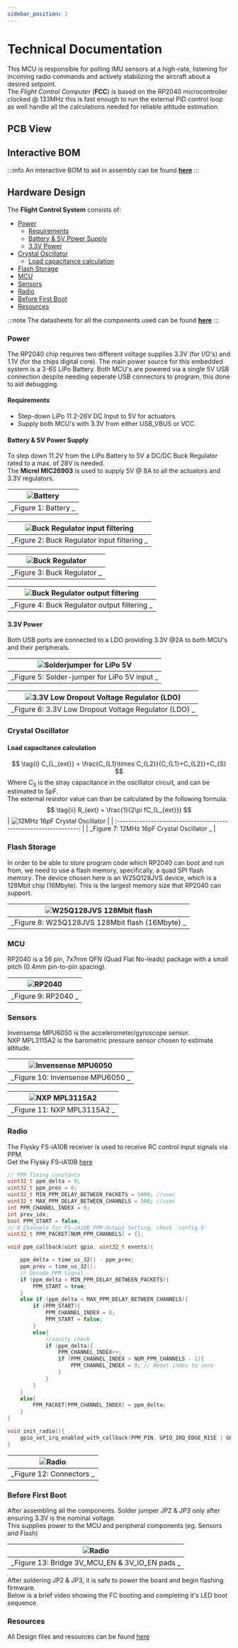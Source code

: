```yaml
---
sidebar_position: 2
---
```


# Technical Documentation

This MCU is responsible for polling IMU sensors at a high-rate, listening for incoming radio commands and actively stabilizing the aircraft about a desired setpoint.<br/>
The <i>Flight Control Computer</i> (<b>FCC</b>) is based on the RP2040 microcontroller clocked @ 133MHz this is fast enough to run the external PID control loop as well handle all the calculations needed for reliable attitude estimation.<br/>


## PCB View


<SVGImages/>

## Interactive BOM

:::info
An interactive BOM to aid in assembly can be found [<b>here</b>](pathname:///static/ibom.html)
:::

## Hardware Design

The <b>Flight Control System</b> consists of:

- [Power](technical_docs#power)
  - [Requirements](technical_docs#requirements)
  - [Battery & 5V Power Supply](technical_docs#battery--5v-power-supply)
  - [3.3V Power ](technical_docs#33v-power)
- [Crystal Oscillator](technical_docs#crystal-oscillator)
  - [Load capacitance calculation](technical_docs#crystal-oscillator)
- [Flash Storage](technical_docs#flash-storage)
- [MCU](technical_docs#mcu)
- [Sensors](technical_docs#sensors)
- [Radio](technical_docs#radio)
- [Before First Boot](technical_docs#before-first-boot)
- [Resources](technical_docs#resources)


:::note
The datasheets for all the components used can be found [<b>here</b>](overview#datasheets)
:::

### Power

The RP2040 chip requires two different voltage supplies 3.3V (for I/O's) and 1.1V (for the chips digital core).
The main power source for this embedded system is a 3-6S LiPo Battery. Both MCU's are powered via a single 5V USB connection despite needing seperate USB connectors to program, this done to aid debugging.

#### Requirements

- Step-down LiPo 11.2-26V DC Input to 5V for actuators
- Supply both MCU's with 3.3V from either USB_VBUS or VCC.

#### Battery & 5V Power Supply

To step down 11.2V from the LiPo Battery to 5V a DC/DC Buck Regulator rated to a max. of 28V is needed.<br/>The <b>Micrel MIC26903</b> is used to supply 5V @ 8A to all the actuators and 3.3V regulators.

| ![Battery](./_imgs/LiPo_sch.PNG) |
| :------------------------------: |
|       _Figure 1: Battery _       |

| ![Buck Regulator input filtering](./_imgs/REG_filter_sch.PNG) |
| :-----------------------------------------------------------: |
|          _Figure 2: Buck Regulator input filtering _          |

| ![Buck Regulator](./_imgs/BuckReg_sch.PNG) |
| :----------------------------------------: |
|        _Figure 3: Buck Regulator _         |

| ![Buck Regulator output filtering](./_imgs/BuckRegFilter_sch.PNG) |
| :---------------------------------------------------------------: |
|           _Figure 4: Buck Regulator output filtering _            |

#### 3.3V Power

Both USB ports are connected to a LDO providing 3.3V @2A to both MCU's and their peripherals.

| ![Solderjumper for LiPo 5V](./_imgs/SolderJumper_sch.PNG) |
| :-------------------------------------------------------: |
|       _Figure 5: Solder-jumper for LiPo 5V input _        |

| ![3.3V Low Dropout Voltage Regulator (LDO)](./_imgs/3VREG_sch.PNG) |
| :----------------------------------------------------------------: |
|       _Figure 6: 3.3V Low Dropout Voltage Regulator (LDO) _        |

### Crystal Oscillator
#### Load capacitance calculation
$$
\tag{i} C_{L_{ext}} = \frac{C_{L1}\times C_{L2}}{C_{L1}+C_{L2}}+C_{S}
$$
Where $C_{S}$ is the stray capacitance in the oscillator circuit, and can be estimated to 5pF.<br/>
The external resistor value can than be calculated by the following formula:<br/>
$$
\tag{ii} R_{ext} = \frac{1}{2\pi fC_{L_{ext}}}
$$
| ![12MHz 16pF Crystal Oscillator](./_imgs/crystal_osc.PNG) |
| :----------------------------------------------------------------: |
|       _Figure 7: 12MHz 16pF Crystal Oscillator _        |

### Flash Storage
In order to be able to store program code which RP2040 can boot and run from, we need to use a flash memory, specifically, a quad SPI flash memory. The device chosen here is an W25Q128JVS device, which is a 128Mbit chip (16Mbyte). This is the largest memory size that RP2040 can support.

| ![W25Q128JVS 128Mbit flash](./_imgs/flash.PNG) |
| :----------------------------------------------------------------: |
|       _Figure 8: W25Q128JVS 128Mbit flash (16Mbyte) _        |

### MCU
RP2040 is a 56 pin, 7x7mm QFN (Quad Flat No-leads) package with a small pitch (0.4mm pin-to-pin spacing).

| ![RP2040](./_imgs/rp2040.PNG) |
| :----------------------------------------------------------------: |
|       _Figure 9: RP2040 _        |

### Sensors
Invensense MPU6050 is the accelerometer/gyroscope sensor.<br/>
NXP MPL3115A2 is the barometric pressure sensor chosen to estimate altitude.

| ![Invensense MPU6050](./_imgs/mpu6050.PNG) |
| :----------------------------------------------------------------: |
|       _Figure 10: Invensense MPU6050 _        |

| ![NXP MPL3115A2](./_imgs/mpl3115a2.PNG) |
| :----------------------------------------------------------------: |
|       _Figure 11: NXP MPL3115A2 _        |

### Radio
The Flysky FS-iA10B receiver is used to receive RC control input signals via PPM. <br/>
Get the Flysky FS-iA10B [here](https://www.amazon.ca/Flysky-FS-iA10B-Compatible-Transmitter-Quadcopter/dp/B07FVBYJJ2) <br/>

```c title="radio.h"
// PPM Timing constants
uint32_t ppm_delta = 0;
uint32_t ppm_prev = 0;
uint32_t MIN_PPM_DELAY_BETWEEN_PACKETS = 5000; //usec
uint32_t MAX_PPM_DELAY_BETWEEN_CHANNELS = 500; //usec
int PPM_CHANNEL_INDEX = 0;
int prev_idx;
bool PPM_START = false;
// 8 Channels for FS-iA10B PPM-Output Setting. check 'config.h'
uint32_t PPM_PACKET[NUM_PPM_CHANNELS] = {};

void ppm_callback(uint gpio, uint32_t events){

    ppm_delta = time_us_32() - ppm_prev;
    ppm_prev = time_us_32();
    // Decode PPM Signal
    if (ppm_delta > MIN_PPM_DELAY_BETWEEN_PACKETS){
        PPM_START = true;
    }
    else if (ppm_delta < MAX_PPM_DELAY_BETWEEN_CHANNELS){
        if (PPM_START){
            PPM_CHANNEL_INDEX = 0;
            PPM_START = false;
        }
        else{
            //sanity check
            if (ppm_delta){ 
                PPM_CHANNEL_INDEX++;
                if (PPM_CHANNEL_INDEX > NUM_PPM_CHANNELS - 1){
                    PPM_CHANNEL_INDEX = 0; // Reset index to zero 
                }
            }
        }    
    }
    else{
        PPM_PACKET[PPM_CHANNEL_INDEX] = ppm_delta;
    }
}

void init_radio(){
    gpio_set_irq_enabled_with_callback(PPM_PIN, GPIO_IRQ_EDGE_RISE | GPIO_IRQ_EDGE_FALL, true, &ppm_callback);
}
```
| ![Radio](./_imgs/radio.PNG) |
| :----------------------------------------------------------------: |
|       _Figure 12: Connectors _        |


### Before First Boot
After assembling all the components.
Solder jumper JP2 & JP3 only after ensuring 3.3V is the nominal voltage.<br/>
This supplies power to the MCU and peripheral components (eg. Sensors and Flash)

| ![Radio](./_imgs/jumpers.PNG) |
| :----------------------------------------------------------------: |
|       _Figure 13: Bridge 3V_MCU_EN & 3V_IO_EN pads _        |


After soldering JP2 & JP3, it is safe to power the board and begin flashing firmware. <br/>
Below is a brief video showing the FC booting and completing it's LED boot sequence.

<VideoPlayer url="https://youtu.be/Anb_hUl2xqM"/>

### Resources
All Design files and resources can be found [here](https://github.com/RaymondBello/KICAD-PCBs/tree/main/Hermes/hermes_v1)

<!--
Let $F:[a,b]\to\R$ be $F(x)=\int_{a}^{x}f(t)dt$.


```jsx live
function Clock(props) {
  const [date, setDate] = useState(new Date());
  useEffect(() => {
    var timerID = setInterval(() => tick(), 1000);

    return function cleanup() {
      clearInterval(timerID);
    };
  });

  function tick() {
    setDate(new Date());
  }

  return (
    <div>
      <h2>It is {date.toLocaleTimeString()}.</h2>
    </div>
  );
}
``` -->
